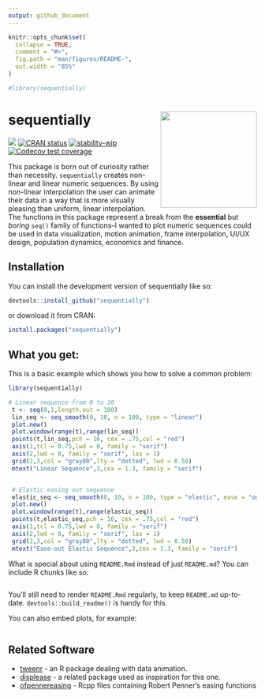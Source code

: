 ```yaml
---
output: github_document
---
```


<!-- README.md is generated from README.Rmd. Please edit that file -->

```r
knitr::opts_chunk$set(
  collapse = TRUE,
  comment = "#>",
  fig.path = "man/figures/README-",
  out.width = "85%"
)

#library(sequentially)
```

# sequentially <img src="man/figures/logo.png" align="right" height="195" alt="" />


<!-- badges: start -->
![](https://img.shields.io/badge/fun_but_useless-%23035949)
[![CRAN status](https://www.r-pkg.org/badges/version/sequentially)](https://CRAN.R-project.org/package=sequentially)
[![stability-wip](https://img.shields.io/badge/stability-wip-lightgrey.svg)](https://github.com/mkenney/software-guides/blob/master/STABILITY-BADGES.md#work-in-progress)
[![Codecov test
coverage](https://codecov.io/gh/jpmonteagudo28/sequentially/graph/badge.svg)](https://app.codecov.io/gh/jpmonteagudo28/sequentially)

<!-- badges: end -->

This package is born out of curiosity rather than necessity. `sequentially` creates non-linear and linear numeric sequences. By using non-linear interpolation the user can animate their data
in a way that is more visually pleasing than uniform, linear interpolation. The functions in this package represent a break from the **essential** but *boring* `seq()` family of functions–I wanted to plot numeric sequences could be used in data visualization, motion animation, frame interpolation, UI/UX design, population dynamics, economics and finance.

## Installation

You can install the development version of sequentially like so:

``` r
devtools::install_github("sequentially")
```

or download it from CRAN:

```r
install.packages("sequentially")
```


## What you get:

This is a basic example which shows you how to solve a common problem:

```r
library(sequentially)

# Linear sequence from 0 to 10
 t <- seq(0,1,length.out = 100)
 lin_seq <- seq_smooth(0, 10, n = 100, type = "linear")
 plot.new()
 plot.window(range(t),range(lin_seq))
 points(t,lin_seq,pch = 16, cex = .75,col = "red")
 axis(1,tcl = 0.75,lwd = 0, family = "serif")
 axis(2,lwd = 0, family = "serif", las = 1)
 grid(2,3,col = "gray80",lty = "dotted", lwd = 0.50)
 mtext("Linear Sequence",3,cex = 1.3, family = "serif")


 # Elastic easing out sequence
 elastic_seq <- seq_smooth(0, 10, n = 100, type = "elastic", ease = "out")
 plot.new()
 plot.window(range(t),range(elastic_seq))
 points(t,elastic_seq,pch = 16, cex = .75,col = "red")
 axis(1,tcl = 0.75,lwd = 0, family = "serif")
 axis(2,lwd = 0, family = "serif", las = 1)
 grid(2,3,col = "gray80",lty = "dotted", lwd = 0.50)
 mtext("Ease-out Elastic Sequence",3,cex = 1.3, family = "serif")
```

What is special about using `README.Rmd` instead of just `README.md`? You can include R chunks like so:

```r

```

You'll still need to render `README.Rmd` regularly, to keep `README.md` up-to-date. `devtools::build_readme()` is handy for this.

You can also embed plots, for example:

```r

```

## Related Software
* [tweenr](https://cran.r-project.org/web/packages/tweenr/tweenr.pdf) - an R package dealing with data animation. 
* [displease](https://github.com/coolbutuseless/displease) - a related package used as inspiration for this one. 
* [ofpennereasing](https://github.com/jesusgollonet/ofpennereasing) - Rcpp files containing Robert Penner's easing functions
